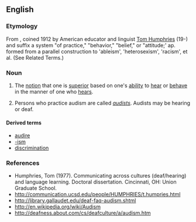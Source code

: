 ==English==
{{wikipedia}}

===Etymology===
From {{etyl|la}} {{term|audire|lang=la}}, coined 1912 by American educator and linguist [[w:Tom Humphries|Tom Humphries]] (19-) and {{term|sc=Grek|-ισμός|tr=-ismos|lang=el}} suffix a system "of practice," "behavior," "belief," or "attitude;' ap. formed from a parallel construction to 'ableism', 'heterosexism', 'racism', et al. (See Related Terms.)

===Noun===
{{en-noun}}

# {{discrimination}} The [[notion]] that one is [[superior]] based on one's [[ability]] to [[hear]] or [[behave]] in the manner of one who [[hears]].
# {{discrimation}} Persons who practice audism are called ''[[audists]]''. Audists may be hearing or deaf.

====Derived terms====
* [[audire]]
* [[-ism]]
* [[discrimination]]

===References===
* Humphries, Tom (1977). Communicating across cultures (deaf/hearing) and language learning. Doctoral dissertation. Cincinnati, OH: Union Graduate School.
* http://communication.ucsd.edu/people/HUMPHRIES/t.humpries.html
* http://library.gallaudet.edu/deaf-faq-audism.shtml
* http://en.wikipedia.org/wiki/Audism
* http://deafness.about.com/cs/deafculture/a/audism.htm